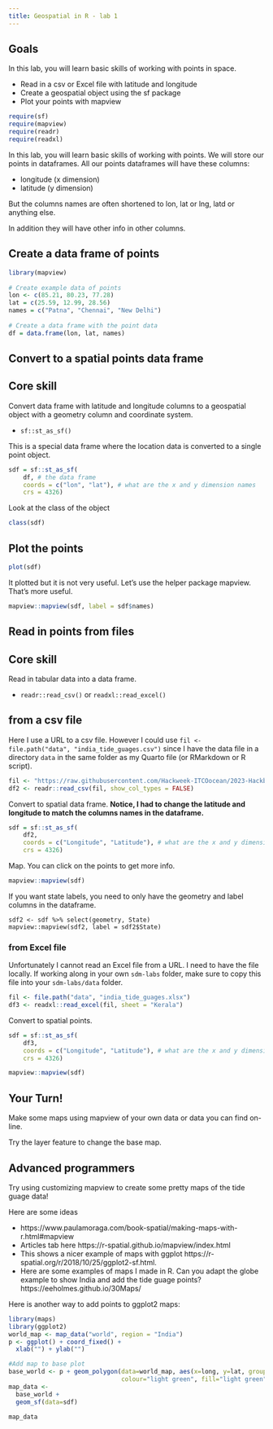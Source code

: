 ```yaml
---
title: Geospatial in R - lab 1
---
```


::: {.callout-note icon=false}

## Goals

In this lab, you will learn basic skills of working with points in space.

* Read in a csv or Excel file with latitude and longitude
* Create a geospatial object using the sf package
* Plot your points with mapview

:::

```r
require(sf)
require(mapview)
require(readr)
require(readxl)
```

In this lab, you will learn basic skills of working with points. We will store our points in dataframes. All our points dataframes will have these columns:

* longitude (x dimension)
* latitude (y dimension)

But the columns names are often shortened to lon, lat or lng, latd or anything else.

In addition they will have other info in other columns.

## Create a data frame of points

```r
library(mapview)
  
# Create example data of points
lon <- c(85.21, 80.23, 77.28)
lat = c(25.59, 12.99, 28.56)
names = c("Patna", "Chennai", "New Delhi")
  
# Create a data frame with the point data
df = data.frame(lon, lat, names)
```
  
## Convert to a spatial points data frame

::: {.callout-important}
## Core skill

Convert data frame with latitude and longitude columns to a geospatial object with a geometry column and coordinate system.

* `sf::st_as_sf()`

:::

This is a special data frame where the location data is converted to a single point object. 

```r
sdf = sf::st_as_sf(
    df, # the data frame
    coords = c("lon", "lat"), # what are the x and y dimension names
    crs = 4326)
```

Look at the class of the object
```r
class(sdf)
```


## Plot the points

```r
plot(sdf)
```

It plotted but it is not very useful. Let's use the helper package mapview. That's more useful.

```r
mapview::mapview(sdf, label = sdf$names)
```

## Read in points from files

::: {.callout-important}
## Core skill

Read in tabular data into a data frame.

* `readr::read_csv()` or `readxl::read_excel()`

:::

## from a csv file

Here I use a URL to a csv file. However I could use `fil <- file.path("data", "india_tide_guages.csv")` since I have the data file in a directory `data` in the same folder as my Quarto file (or RMarkdown or R script).
```r
fil <- "https://raw.githubusercontent.com/Hackweek-ITCOocean/2023-Hackbook/main/r-notebooks/data/india_tide_guages.csv"
df2 <- readr::read_csv(fil, show_col_types = FALSE)
```

Convert to spatial data frame. **Notice, I had to change the latitude and longitude to match the columns names in the dataframe.**

```r
sdf = sf::st_as_sf(
    df2, 
    coords = c("Longitude", "Latitude"), # what are the x and y dimension names
    crs = 4326)
```

Map. You can click on the points to get more info.

```r
mapview::mapview(sdf)
```

If you want state labels, you need to only have the geometry and label columns in the dataframe.
```
sdf2 <- sdf %>% select(geometry, State)
mapview::mapview(sdf2, label = sdf2$State)
```


### from Excel file

Unfortunately I cannot read an Excel file from a URL. I need to have the file locally. If working along in your own `sdm-labs` folder, make sure to copy this file into your `sdm-labs/data` folder.

```r
fil <- file.path("data", "india_tide_guages.xlsx")
df3 <- readxl::read_excel(fil, sheet = "Kerala")
```

Convert to spatial points.

```r
sdf = sf::st_as_sf(
    df3, 
    coords = c("Longitude", "Latitude"), # what are the x and y dimension names
    crs = 4326)
```

```r
mapview::mapview(sdf)
```

::: {.callout-tip}
## Your Turn!

Make some maps using mapview of your own data or data you can find on-line.

Try the layer feature to change the base map.
:::

## Advanced programmers

Try using customizing mapview to create some pretty maps of the tide guage data!

Here are some ideas

* https://www.paulamoraga.com/book-spatial/making-maps-with-r.html#mapview
* Articles tab here https://r-spatial.github.io/mapview/index.html
* This shows a nicer example of maps with ggplot https://r-spatial.org/r/2018/10/25/ggplot2-sf.html. 
* Here are some examples of maps I made in R. Can you adapt the globe example to show India and add the tide guage points? https://eeholmes.github.io/30Maps/

Here is another way to add points to ggplot2 maps:
```r
library(maps)
library(ggplot2)
world_map <- map_data("world", region = "India")
p <- ggplot() + coord_fixed() +
  xlab("") + ylab("")

#Add map to base plot
base_world <- p + geom_polygon(data=world_map, aes(x=long, y=lat, group=group), 
                               colour="light green", fill="light green")
map_data <- 
  base_world +
  geom_sf(data=sdf)

map_data
```



